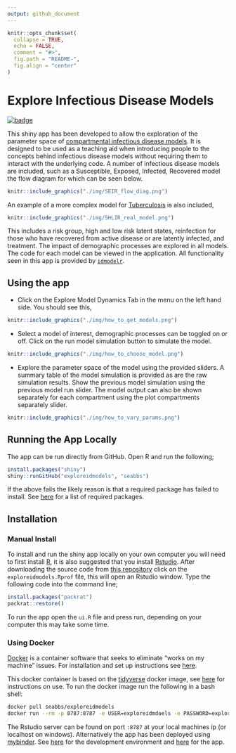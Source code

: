 ```yaml
---
output: github_document
---
```


```r
knitr::opts_chunk$set(
  collapse = TRUE,
  echo = FALSE,
  comment = "#>",
  fig.path = "README-",
  fig.align = "center"
)
```

# Explore Infectious Disease Models

[![badge](https://img.shields.io/badge/Launch-Dev Environment-lightblue.svg)](https://mybinder.org/v2/gh/seabbs/exploreidmodels/master?urlpath=rstudio)

This shiny app has been developed to allow the exploration of the parameter space of [compartmental infectious disease models](https://en.wikipedia.org/wiki/Compartmental_models_in_epidemiology). It is designed to be used as a teaching aid when introducing people to the concepts behind infectious disease models without requiring them to interact with the underlying code. A number of infectious disease models are included, such as a Susceptible, Exposed, Infected, Recovered model the flow diagram for which can be seen below.

```r
knitr::include_graphics("./img/SEIR_flow_diag.png")
```

An example of a more complex model for [Tuberculosis](https://en.wikipedia.org/wiki/Tuberculosis) is also included, 

```r
knitr::include_graphics("./img/SHLIR_real_model.png")
```

This includes a risk group, high and low risk latent states, reinfection for those who have recovered from active disease or are latently infected, and treatment. The impact of demographic processes are explored in all models. The code for each model can be viewed in the application. All functionality seen in this app is provided by   [`idmodelr`](https://github.com/seabbs/idmodelr).

## Using the app

- Click on the Explore Model Dynamics Tab in the menu on the left hand side. You should see this,

```r
knitr::include_graphics("./img/how_to_get_models.png")
```

- Select a model of interest, demographic processes can be toggled on or off. Click on the run model simulation button to simulate the model.

```r
knitr::include_graphics("./img/how_to_choose_model.png")
```

- Explore the parameter space of the model using the provided sliders. A summary table of the model simulation is provided as are the raw simulation results. Show the previous model simulation using the previous model run slider. The model output can also be shown separately for each compartment using the plot compartments separately slider.

```r
knitr::include_graphics("./img/how_to_vary_params.png")
```

## Running the App Locally

The app can be run directly from GitHub. Open R and run the following;

```r
install.packages("shiny")
shiny::runGitHub("exploreidmodels", "seabbs")
```

If the above fails the likely reason is that a required package has failed to install. See [here](https://github.com/seabbs/exploreidmodels/blob/master/load_packages.R) for a list of required packages.

## Installation

### Manual Install

To install and run the shiny app locally on your own computer you will need to first install [R](https://www.r-project.org/), it is also suggested that you install [Rstudio](https://www.rstudio.com/products/rstudio/download/). After downloading the source code from [this repository](https://www.github.com/seabbs/exploreidmodels) click on the `exploreidmodels.Rprof` file, this will open an Rstudio window. Type the following code into the command line;

```r
install.packages("packrat")
packrat::restore()
```

To run the app open the `ui.R` file and press run, depending on your computer this may take some time.

### Using Docker

[Docker](https://www.docker.com/what-docker) is a container software that seeks to eliminate "works on my machine" issues. For installation and set up instructions see [here](https://www.docker.com/community-edition). 

This docker container is based on the [tidyverse](https://hub.docker.com/r/rocker/tidverse/) docker image, see [here](https://github.com/rocker-org/tidyverse) for instructions on use. To run the docker image run the following in a bash shell:

```bash
docker pull seabbs/exploreidmodels
docker run --rm -p 8787:8787 -e USER=exploreidmdoels -e PASSWORD=exploreidmodels --name exploreidmodels seabbs/exploreidmodels
```

The Rstudio server can be found on port `:8787` at your local machines ip (or localhost on windows). Alternatively the app has been deployed using [mybinder](). See [here](https://mybinder.org/v2/gh/seabbs/exploreidmodels/master?urlpath=rstudio) for the development environment and [here](https://mybinder.org/v2/gh/seabbs/exploreidmodels/master?urlpath=shiny/app/) for the app.




